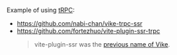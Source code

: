 
<UseBatiInsteadHint featureName="tRPC" />

Example of using [tRPC](https://trpc.io/):
 - https://github.com/nabi-chan/vike-trpc-ssr
 - https://github.com/fortezhuo/vite-plugin-ssr-trpc
   > vite-plugin-ssr was the [previous name of Vike](https://vite-plugin-ssr.com/vike).
